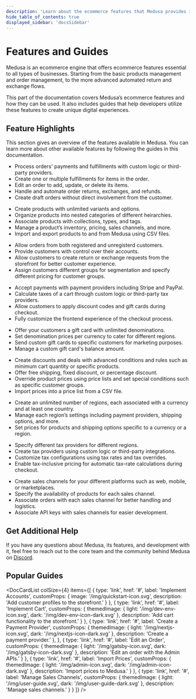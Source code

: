 ```yaml
---
description: 'Learn about the ecommerce features that Medusa provides including order management, product management, multi region and currency support, and more.'
hide_table_of_contents: true
displayed_sidebar: 'docsSidebar'
---
```



# Features and Guides

Medusa is an ecommerce engine that offers ecommerce features essential to all types of businesses. Starting from the basic products management and order management, to the more advanced automated return and exchange flows.

This part of the documentation covers Medusa’s ecommerce features and how they can be used. It also includes guides that help developers utilize these features to create unique digital experiences.

## Feature Highlights

This section gives an overview of the features available in Medusa. You can learn more about other available features by following the guides in this documentation.

<LargeCardList>
  <LargeCard
    icon={{
      light: '/img/orders-icon.png'
    }}
    title='Orders'
    action={{
      label: 'Learn more',
      href: '#'
    }}
  >

  - Process orders' payments and fulfillments with custom logic or third-party providers.
  - Create one or multiple fulfillments for items in the order.
  - Edit an order to add, update, or delete its items.
  - Handle and automate order returns, exchanges, and refunds.
  - Create draft orders without direct involvement from the customer.


  </LargeCard>
  <LargeCard
    icon={{
      light: '/img/products-icon.png'
    }}
    title='Products'
    action={{
      label: 'Learn more',
      href: '#'
    }}
  >

  - Create products with unlimited variants and options.
  - Organize products into nested categories of different heirarchies.
  - Associate products with collections, types, and tags.
  - Manage a product’s inventory, pricing, sales channels, and more.
  - Import and export products to and from Medusa using CSV files.


  </LargeCard>
  <LargeCard
    icon={{
      light: '/img/customers-icon.png'
    }}
    title='Customers'
    action={{
      label: 'Learn more',
      href: '#'
    }}
  >

  - Allow orders from both registered and unregisterd customers.
  - Provide customers with control over their accounts.
  - Allow customers to create return or exchange requests from the storefront for better customer experience.
  - Assign customers different groups for segmentation and specify different pricing for customer groups.


  </LargeCard>
  <LargeCard
    icon={{
      light: '/img/customers-icon.png'
    }}
    title='Cart and Checkout'
    action={{
      label: 'Learn more',
      href: '#'
    }}
  >

  - Accept payments with payment providers including Stripe and PayPal.
  - Calculate taxes of a cart through custom logic or third-party tax providers.
  - Allow customers to apply discount codes and gift cards during checkout.
  - Fully customize the frontend experience of the checkout process.


  </LargeCard>
  <LargeCard
    icon={{
      light: '/img/customers-icon.png'
    }}
    title='Gift Cards'
    action={{
      label: 'Learn more',
      href: '#'
    }}
  >

  - Offer your customers a gift card with unlimited denominations.
  - Set denomination prices per currency to cater for different regions.
  - Send custom gift cards to specific customers for marketing purposes.
  - Manage a custom gift card's balance amount.


  </LargeCard>
  <LargeCard
    icon={{
      light: '/img/customers-icon.png'
    }}
    title='Price Lists and Promotions'
    action={{
      label: 'Learn more',
      href: '#'
    }}
  >

  - Create discounts and deals with advanced conditions and rules such as minimum cart quantity or specific products.
  - Offer free shipping, fixed discount, or percentage discount.
  - Override product prices using price lists and set special conditions such as specific customer groups.
  - Import prices into a price list from a CSV file.


  </LargeCard>
  <LargeCard
    icon={{
      light: '/img/customers-icon.png'
    }}
    title='Multi-Region'
    action={{
      label: 'Learn more',
      href: '#'
    }}
  >

  - Create an unlimited number of regions, each associated with a currency and at least one country.
  - Manage each region’s settings including payment providers, shipping options, and more.
  - Set prices for products and shipping options specific to a currency or a region.


  </LargeCard>
  <LargeCard
    icon={{
      light: '/img/customers-icon.png'
    }}
    title='Taxes'
    action={{
      label: 'Learn more',
      href: '#'
    }}
  >

  - Specify different tax providers for different regions.
  - Create tax providers using custom logic or third-party integrations.
  - Customize tax configurations using tax rates and tax overrides.
  - Enable tax-inclusive pricing for automatic tax-rate calculations during checkout.


  </LargeCard>
  <LargeCard
    icon={{
      light: '/img/customers-icon.png'
    }}
    title='Sales Channels'
    action={{
      label: 'Learn more',
      href: '#'
    }}
  >

  - Create sales channels for your different platforms such as web, mobile, or marketplaces.
  - Specify the availability of products for each sales channel.
  - Associate orders with each sales channel for better handling and logistics.
  - Associate API keys with sales channels for easier development.


  </LargeCard>
</LargeCardList>

## Get Additional Help

If you have any questions about Medusa, its features, and development with it, feel free to reach out to the core team and the community behind Medusa on [Discord](#).

## Popular Guides

<DocCardList colSize={4} items={[
  {
    type: 'link',
    href: '#',
    label: 'Implement Accounts',
    customProps: {
      image: '/img/quickstart-icon.svg',
      description: 'Add customer profiles to the storefront.'
    }
  },
  {
    type: 'link',
    href: '#',
    label: 'Implement Cart',
    customProps: {
      themedImage: {
        light: '/img/dev-env-icon.svg',
        dark: '/img/dev-env-icon-dark.svg'
      },
      description: 'Add cart functionality to the storefront.'
    }
  },
  {
    type: 'link',
    href: '#',
    label: 'Create a Payment Provider',
    customProps: {
      themedImage: {
        light: '/img/nextjs-icon.svg',
        dark: '/img/nextjs-icon-dark.svg'
      },
      description: 'Create a payment provider.'
    },
  },
  {
    type: 'link',
    href: '#',
    label: 'Edit an Order',
    customProps: {
      themedImage: {
        light: '/img/gatsby-icon.svg',
        dark: '/img/gatsby-icon-dark.svg'
      },
      description: 'Edit an order with the Admin APIs.'
    }
  },
  {
    type: 'link',
    href: '#',
    label: 'Import Prices',
    customProps: {
      themedImage: {
        light: '/img/admin-icon.svg',
        dark: '/img/admin-icon-dark.svg'
      },
      description: 'Import prices to Medusa.'
    }
  },
  {
    type: 'link',
    href: '#',
    label: 'Manage Sales Channels',
    customProps: {
      themedImage: {
        light: '/img/user-guide.svg',
        dark: '/img/user-guide-dark.svg'
      },
      description: 'Manage sales channels.'
    }
  }
]} />